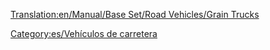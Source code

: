 [[Translation:en/Manual/Base Set/Road Vehicles/Grain Trucks]]

{{es/Vehículo de carretera|nombre    = Camión Granero Hereford
  |imagen    =en/Hereford Grain Truck.png|precio    = 9.348 € (4.674 £)
  |velocidad = 48 km/h (30 mph)
  |coste     = 842 € (421 £)
  |diseño    = 1935
  |duración  = 15
  |capacidad = 20 toneladas de grano
}}
{{es/Vehículo de carretera|nombre    = Camión Granero Thomas
  |imagen    =en/Thomas Grain Truck.png|precio    = 10.906 € (5.453 £)
  |velocidad = 88 km/h (55 mph)
  |coste     = 1.574 € (787 £)
  |diseño    = 1979
  |duración  = 15
  |capacidad = 25 toneladas de grano
}}
{{es/Vehículo de carretera|nombre    = Camión Granero Goss
  |imagen    =en/Goss Grain Truck.png|precio    = 11.726 € (5.863 £)
  |velocidad = 112 km/h (70 mph)
  |coste     = 2.250 € (1.125 £)
  |diseño    = 2010
  |duración  = 15
  |capacidad = 30 toneladas de grano
}}

[[Category:es/Vehículos de carretera]]